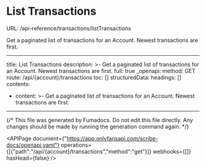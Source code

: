 # List Transactions
URL: /api-reference/transactions/listTransactions

Get a paginated list of transactions for an Account. Newest transactions are first.

***

title: List Transactions
description: >-
  Get a paginated list of transactions for an Account. Newest transactions are first.
full: true
_openapi:
method: GET
route: /api/{account}/transactions
toc: []
structuredData:
headings: []
contents:

* content: >-
    Get a paginated list of transactions for an Account. Newest transactions are first.

***

{/* This file was generated by Fumadocs. Do not edit this file directly. Any changes should be made by running the generation command again. */}

<APIPage document={"https://app.onlyfansapi.com/scribe-docs/openapi.yaml"} operations={[{"path":"/api/{account}/transactions","method":"get"}]} webhooks={[]} hasHead={false} />
